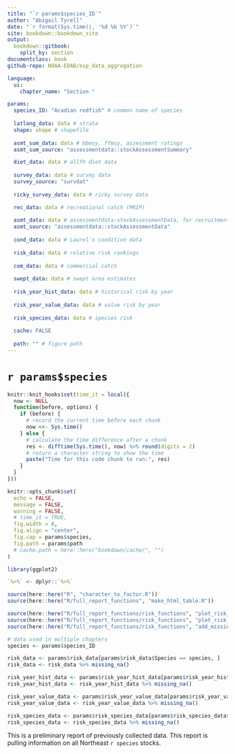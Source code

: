 ```yaml
---
title: "`r params$species_ID`"
author: "Abigail Tyrell"
date: "`r format(Sys.time(), '%d %b %Y')`"
site: bookdown::bookdown_site
output: 
  bookdown::gitbook:
    split_by: section
documentclass: book
github-repo: NOAA-EDAB/esp_data_aggregation

language:
  ui:
    chapter_name: "Section "

params: 
  species_ID: "Acadian redfish" # common name of species
  
  latlong_data: data # strata
  shape: shape # shapefile
  
  asmt_sum_data: data # bbmsy, ffmsy, assessment ratings
  asmt_sum_source: "assessmentdata::stockAssessmentSummary"

  diet_data: data # allfh diet data
  
  survey_data: data # survey data
  survey_source: "survdat"
  
  ricky_survey_data: data # ricky survey data

  rec_data: data # recreational catch (MRIP)
  
  asmt_data: data # assessmentdata:stockAssessmentData, for recruitment and catch
  asmt_source: "assessmentdata::stockAssessmentData"
  
  cond_data: data # Laurel's condition data
  
  risk_data: data # relative risk rankings
  
  com_data: data # commercial catch
  
  swept_data: data # swept area estimates
  
  risk_year_hist_data: data # historical risk by year
  
  risk_year_value_data: data # value risk by year
  
  risk_species_data: data # species risk
  
  cache: FALSE
  
  path: "" # figure path
---
```


# `r params$species` {-}

```r
knitr::knit_hooks$set(time_it = local({
  now <- NULL
  function(before, options) {
    if (before) {
      # record the current time before each chunk
      now <<- Sys.time()
    } else {
      # calculate the time difference after a chunk
      res <- difftime(Sys.time(), now) %>% round(digits = 2)
      # return a character string to show the time
      paste("Time for this code chunk to run:", res)
    }
  }
}))

knitr::opts_chunk$set(
  echo = FALSE,
  message = FALSE,
  warning = FALSE,
  # time_it = TRUE,
  fig.width = 8,
  fig.align = "center",
  fig.cap = params$species,
  fig.path = params$path
  # cache.path = here::here("bookdown/cache/", "")
)
```

```r
library(ggplot2)

`%>%` <- dplyr::`%>%`
```

```r
source(here::here("R", "character_to_factor.R"))
source(here::here("R/full_report_functions", "make_html_table.R"))

source(here::here("R/full_report_functions/risk_functions", "plot_risk_by_year.R"))
source(here::here("R/full_report_functions/risk_functions", "plot_risk_within_species.R"))
source(here::here("R/full_report_functions/risk_functions", "add_missing_na.R"))

```

```r
# data used in multiple chapters
species <- params$species_ID

risk_data <- params$risk_data[params$risk_data$Species == species, ]
risk_data <- risk_data %>% missing_na()

risk_year_hist_data <- params$risk_year_hist_data[params$risk_year_hist_data$Species == species, ]
risk_year_hist_data <- risk_year_hist_data %>% missing_na()

risk_year_value_data <- params$risk_year_value_data[params$risk_year_value_data$Species == species, ]
risk_year_value_data <- risk_year_value_data %>% missing_na()

risk_species_data <- params$risk_species_data[params$risk_species_data$Species == species, ]
risk_species_data <- risk_species_data %>% missing_na()
```

This is a preliminary report of previously collected data. This report is pulling information on all Northeast `r species` stocks.
